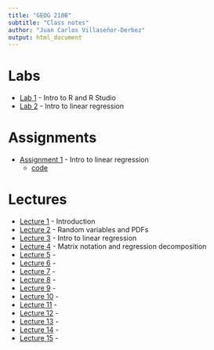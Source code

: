 ```yaml
---
title: "GEOG 210B"
subtitle: "Class notes"
author: "Juan Carlos Villaseñor-Derbez"
output: html_document
---
```


# Labs

- [Lab 1](./Labs/Lab1/Lab1.html) - Intro to R and R Studio
- [Lab 2](./Labs/Lab2/Lab2.html) - Intro to linear regression

# Assignments

- [Assignment 1](./Assignments/Assig1/Assig1.pdf) - Intro to linear regression
    - [code](./Assignments/Assig1/Assig1.Rmd)

# Lectures

- [Lecture 1](Lecture1.pdf) - Introduction
- [Lecture 2](Lecture2.pdf) - Random variables and PDFs
- [Lecture 3](Lecture3 - Linear regression intro.pdf) - Intro to linear regression
- [Lecture 4](Lecture4 - Matrix.pdf) - Matrix notation and regression decomposition
- [Lecture 5]() - 
- [Lecture 6]() - 
- [Lecture 7]() - 
- [Lecture 8]() - 
- [Lecture 9]() - 
- [Lecture 10]() - 
- [Lecture 11]() - 
- [Lecture 12]() - 
- [Lecture 13]() - 
- [Lecture 14]() - 
- [Lecture 15]() - 

